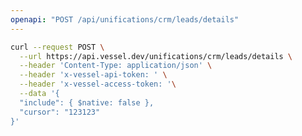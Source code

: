```yaml
---
openapi: "POST /api/unifications/crm/leads/details"
---
```


<RequestExample>

```bash Request
curl --request POST \
  --url https://api.vessel.dev/unifications/crm/leads/details \
  --header 'Content-Type: application/json' \
  --header 'x-vessel-api-token: ' \
  --header 'x-vessel-access-token: '\
  --data '{
  "include": { $native: false },
  "cursor": "123123"
}'
```

</RequestExample>
